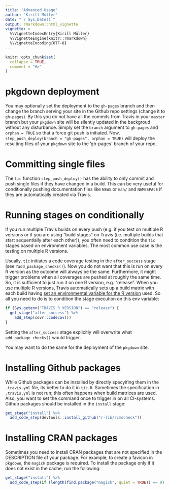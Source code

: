 ```yaml
---
title: "Advanced Usage"
author: "Kirill Müller"
date: "`r Sys.Date()`"
output: rmarkdown::html_vignette
vignette: >
  %\VignetteIndexEntry{Kirill Müller}
  %\VignetteEngine{knitr::rmarkdown}
  %\VignetteEncoding{UTF-8}
---
```


```r
knitr::opts_chunk$set(
  collapse = TRUE,
  comment = "#>"
)
```


# pkgdown deployment

You may optionally set the deployment to the `gh-pages` branch and then change the branch serving your site in the Github repo settings (change it to `gh-pages`).
By this you do not have all the commits from Travis in your `master` branch but your `pkgdown` site will be silently updated in the backgroud without any disturbance.
Simply set the `branch` argument to `gh-pages` and `orphan = TRUE` so that a force git push is initiated.
Now, `step_push_deploy(branch = "gh-pages", orphan = TRUE)` will deploy the resulting files of your `pkgdown` site to the 'gh-pages` branch of your repo.

# Committing single files

The `tic` function `step_push_deploy()` has the ability to only commit and push single files if they have changed in a build.
This can be very useful for conditionally pushing documentation files like `NEWS` or `man/` and `NAMESPACE` if they are automatically created via Travis.

# Running stages on conditionally

If you run multiple Travis builds on every push (e.g. if you test on multiple R versions or if you are using "build stages" on Travis (i.e. multiple builds that start sequentially after each other)), you often need to condition the `tic` stages based on environment variables.
The most common use case is the testing on multiple R versions.

Usually, `tic` initiates a code coverage testing in the `after_success` stage (see `?add_package_checks()`).
Now you do not want that this is run on every R version as the outcome will always be the same. 
Furthermore, it might trigger problems when all coverages are pushed at roughly the same time.
So, it is sufficient to just run it on one R version, e.g. "release".
When you use multiple R versions, Travis automatically sets up a build matrix with each build having [set an environmental variable for the R version](https://docs.travis-ci.com/user/languages/r/#Environment-Variables) used.
So all you need to do is to condition the stage execution on this env variable:

```r
if (Sys.getenv("TRAVIS_R_VERSION") == "release") {
  get_stage("after_success") %>%
    add_step(covr::codecov())
}
```

Setting the `after_success` stage explicitly will overwrite what `add_package_checks()` would trigger.

You may want to do the same for the deployment of the `pkgdown` site.

# Installing Github packages

While Github packages can be installed by directly specyifing them in the `.travis.yml` file, its better to do it in `tic.R`.
Sometimes the specification in `.travis.yml` is not run; this often happens when build matrices are used.
Also, you want to set the command once to trigger in on all CI-systems.
Github packages should be installed in the `install` stage:

```r
get_stage("install") %>%
  add_code_step(devtools::install_github("r-lib/rcmdcheck"))
```

# Installing CRAN packages

Sometimes you need to install CRAN packages that are not specified in the DESCRIPTION file of your package.
For example, to create a favicon in `pkgdown`, the `magick` package is required.
To install the package only if it does not exist in the cache, run the following:

```r
get_stage("install") %>%
  add_code_step(if (length(find.package("magick", quiet = TRUE)) == 0) install.packages("magick"))
```
